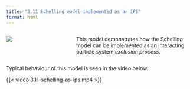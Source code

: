 ```yaml
---
title: "3.11 Schelling model implemented as an IPS"
format: html
---
```


:::: {.columns}
::: {.column width=35%}
[![](3.11-schelling-as-IPS.png){style="padding-right:10px;"}](3.11-schelling-as-ips.nlogox)
:::

::: {.column width=65%}
This model demonstrates how the Schelling model can be implemented as an interacting particle system _exclusion process_.
:::
::::

::: .clearfix
:::

Typical behaviour of this model is seen in the video below.

{{< video 3.11-schelling-as-ips.mp4 >}}